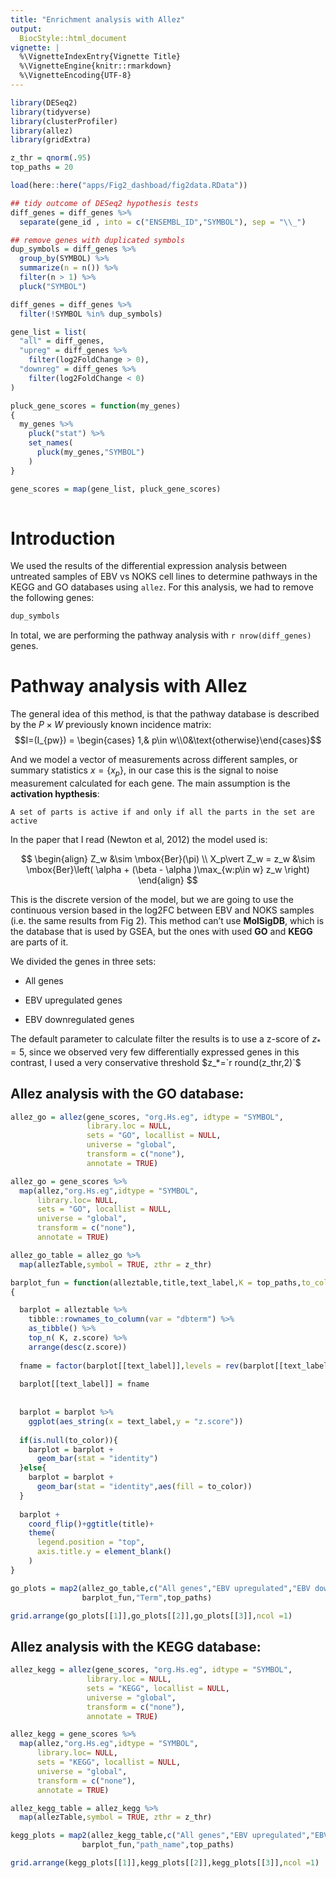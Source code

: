 ```yaml
---
title: "Enrichment analysis with Allez"
output:
  BiocStyle::html_document
vignette: |
  %\VignetteIndexEntry{Vignette Title}
  %\VignetteEngine{knitr::rmarkdown}
  %\VignetteEncoding{UTF-8}
---
```


```r
library(DESeq2)
library(tidyverse)
library(clusterProfiler)
library(allez)
library(gridExtra)

z_thr = qnorm(.95)
top_paths = 20

load(here::here("apps/Fig2_dashboad/fig2data.RData"))

## tidy outcome of DESeq2 hypothesis tests
diff_genes = diff_genes %>% 
  separate(gene_id , into = c("ENSEMBL_ID","SYMBOL"), sep = "\\_") 

## remove genes with duplicated symbols
dup_symbols = diff_genes %>% 
  group_by(SYMBOL) %>% 
  summarize(n = n()) %>% 
  filter(n > 1) %>% 
  pluck("SYMBOL")

diff_genes = diff_genes %>% 
  filter(!SYMBOL %in% dup_symbols)

gene_list = list(
  "all" = diff_genes,
  "upreg" = diff_genes %>% 
    filter(log2FoldChange > 0),
  "downreg" = diff_genes %>% 
    filter(log2FoldChange < 0)
)

pluck_gene_scores = function(my_genes)
{
  my_genes %>% 
    pluck("stat") %>% 
    set_names(
      pluck(my_genes,"SYMBOL")
    )
}

gene_scores = map(gene_list, pluck_gene_scores) 
 


```

# Introduction

We used the results of the differential expression analysis between untreated samples of EBV vs NOKS cell lines to determine pathways in the KEGG and GO databases using `allez`. For this analysis, we had to remove the following genes:

```r
dup_symbols
```

In total, we are performing the pathway analysis with `r nrow(diff_genes)` genes.

# Pathway analysis with Allez

The general idea of this method, is that the pathway database is described by the $P\times W$ previously known incidence matrix: $$I=(I_{pw}) = \begin{cases} 1,& p\in w\\0&\text{otherwise}\end{cases}$$

And we model a vector of measurements across different samples, or summary statistics $x = \{ x_p\}$, in our case this is the signal to noise measurement calculated for each gene. The main assumption is the __activation hypthesis__: 

`A set of parts is active if and only if all the parts in the set are active`

In the paper that I read (Newton et al, 2012) the model used is:

$$
\begin{align}
Z_w &\sim \mbox{Ber}(\pi) \\
X_p\vert Z_w = z_w &\sim \mbox{Ber}\left( \alpha + (\beta - \alpha )\max_{w:p\in w} z_w   \right)
\end{align}
$$

This is the discrete version of the model, but we are going to use the continuous version based in the log2FC between EBV and NOKS samples (i.e. the same results from Fig 2). This method can't use __MolSigDB__, which is the database that is used by GSEA, but the ones with used __GO__ and __KEGG__ are parts of it.

We divided the genes in three sets:

- All genes

- EBV upregulated genes

- EBV downregulated genes

The default parameter to calculate filter the results is to use a z-score of $z_* = 5$, since we observed very few differentially expressed genes in this contrast, I used a very conservative threshold $z_*=`r round(z_thr,2)`$
 
## Allez analysis with the GO database:

```r

allez_go = allez(gene_scores, "org.Hs.eg", idtype = "SYMBOL", 
                 library.loc = NULL,
                 sets = "GO", locallist = NULL,
                 universe = "global",
                 transform = c("none"), 
                 annotate = TRUE)


```


```r

allez_go = gene_scores %>% 
  map(allez,"org.Hs.eg",idtype = "SYMBOL",
      library.loc= NULL,
      sets = "GO", locallist = NULL,
      universe = "global",
      transform = c("none"),
      annotate = TRUE)

```

```r

allez_go_table = allez_go %>% 
  map(allezTable,symbol = TRUE, zthr = z_thr)

```

```r

barplot_fun = function(alleztable,title,text_label,K = top_paths,to_color = NULL   )
{

  barplot = alleztable %>% 
    tibble::rownames_to_column(var = "dbterm") %>% 
    as_tibble() %>% 
    top_n( K, z.score) %>% 
    arrange(desc(z.score))
  
  fname = factor(barplot[[text_label]],levels = rev(barplot[[text_label]]))
  
  barplot[[text_label]] = fname
  
   
  barplot = barplot %>% 
    ggplot(aes_string(x = text_label,y = "z.score"))
  
  if(is.null(to_color)){
    barplot = barplot +
      geom_bar(stat = "identity")  
  }else{
    barplot = barplot +
      geom_bar(stat = "identity",aes(fill = to_color))
  }
    
  barplot + 
    coord_flip()+ggtitle(title)+
    theme(
      legend.position = "top",
      axis.title.y = element_blank()
    )
}

```

```r

go_plots = map2(allez_go_table,c("All genes","EBV upregulated","EBV downregulated"),
                barplot_fun,"Term",top_paths)

grid.arrange(go_plots[[1]],go_plots[[2]],go_plots[[3]],ncol =1)
```




## Allez analysis with the KEGG database:


```r

allez_kegg = allez(gene_scores, "org.Hs.eg", idtype = "SYMBOL", 
                 library.loc = NULL,
                 sets = "KEGG", locallist = NULL,
                 universe = "global",
                 transform = c("none"), 
                 annotate = TRUE)

```


```r

allez_kegg = gene_scores %>% 
  map(allez,"org.Hs.eg",idtype = "SYMBOL",
      library.loc= NULL,
      sets = "KEGG", locallist = NULL,
      universe = "global",
      transform = c("none"),
      annotate = TRUE)

```

```r

allez_kegg_table = allez_kegg %>% 
  map(allezTable,symbol = TRUE, zthr = z_thr)

```


```r

kegg_plots = map2(allez_kegg_table,c("All genes","EBV upregulated","EBV downregulated"),
                barplot_fun,"path_name",top_paths)

grid.arrange(kegg_plots[[1]],kegg_plots[[2]],kegg_plots[[3]],ncol =1)
```


